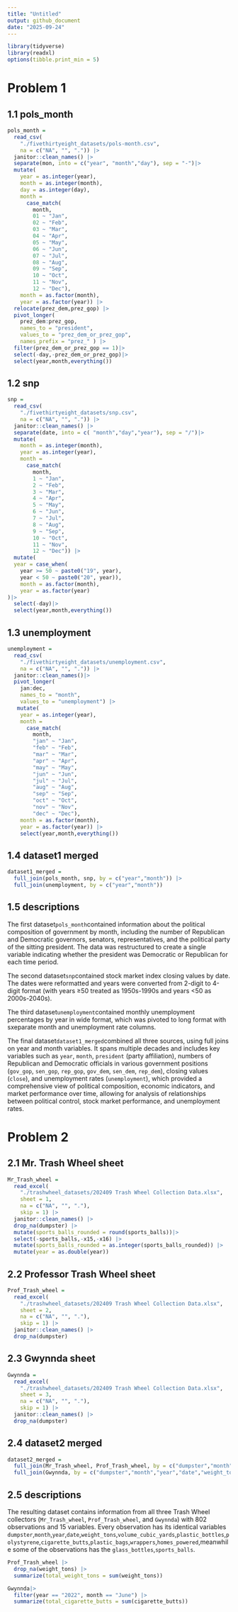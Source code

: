 ```yaml
---
title: "Untitled"
output: github_document
date: "2025-09-24"
---
```


```r
library(tidyverse)
library(readxl)
options(tibble.print_min = 5)
```

# Problem 1
## 1.1 pols_month
```r
pols_month = 
  read_csv(
    "./fivethirtyeight_datasets/pols-month.csv",
    na = c("NA", "", ".")) |>
  janitor::clean_names() |>
  separate(mon, into = c("year", "month","day"), sep = "-")|>
  mutate(
    year = as.integer(year),
    month = as.integer(month),
    day = as.integer(day),
    month = 
      case_match(
        month, 
        01 ~ "Jan", 
        02 ~ "Feb",
        03 ~ "Mar",
        04 ~ "Apr",
        05 ~ "May",
        06 ~ "Jun",
        07 ~ "Jul",
        08 ~ "Aug",
        09 ~ "Sep",
        10 ~ "Oct",
        11 ~ "Nov",
        12 ~ "Dec"),
    month = as.factor(month),
    year = as.factor(year)) |>
  relocate(prez_dem,prez_gop) |>
  pivot_longer(
    prez_dem:prez_gop,
    names_to = "president", 
    values_to = "prez_dem_or_prez_gop",
    names_prefix = "prez_" ) |>
  filter(prez_dem_or_prez_gop == 1)|>
  select(-day,-prez_dem_or_prez_gop)|>
  select(year,month,everything())
```

## 1.2 snp
```r
snp = 
  read_csv(
    "./fivethirtyeight_datasets/snp.csv",
    na = c("NA", "", ".")) |>
  janitor::clean_names() |>
  separate(date, into = c( "month","day","year"), sep = "/")|>
  mutate(
    month = as.integer(month),
    year = as.integer(year),
    month = 
      case_match(
        month, 
        1 ~ "Jan", 
        2 ~ "Feb",
        3 ~ "Mar",
        4 ~ "Apr",
        5 ~ "May",
        6 ~ "Jun",
        7 ~ "Jul",
        8 ~ "Aug",
        9 ~ "Sep",
        10 ~ "Oct",
        11 ~ "Nov",
        12 ~ "Dec")) |>
  mutate(
  year = case_when(
    year >= 50 ~ paste0("19", year), 
    year < 50 ~ paste0("20", year)),
    month = as.factor(month),
    year = as.factor(year)
)|>
  select(-day)|>
  select(year,month,everything())
```
## 1.3 unemployment
```r
unemployment = 
  read_csv(
    "./fivethirtyeight_datasets/unemployment.csv",
    na = c("NA", "", ".")) |>
  janitor::clean_names()|>
  pivot_longer(
    jan:dec,
    names_to = "month", 
    values_to = "unemployment") |>
   mutate(
    year = as.integer(year),
    month = 
      case_match(
        month, 
        "jan" ~ "Jan", 
        "feb" ~ "Feb",
        "mar" ~ "Mar",
        "apr" ~ "Apr",
        "may" ~ "May",
        "jun" ~ "Jun",
        "jul" ~ "Jul",
        "aug" ~ "Aug",
        "sep" ~ "Sep",
        "oct" ~ "Oct",
        "nov" ~ "Nov",
        "dec" ~ "Dec"),
    month = as.factor(month),
    year = as.factor(year)) |>
    select(year,month,everything())
```
## 1.4 dataset1 merged
```r
dataset1_merged = 
  full_join(pols_month, snp, by = c("year","month")) |>
  full_join(unemployment, by = c("year","month"))
```

## 1.5 descriptions

The first dataset`pols_month`contained information about the political composition of government by month, including the number of Republican and Democratic governors, senators, representatives, and the political party of the sitting president. The data was restructured to create a single variable indicating whether the president was Democratic or Republican for each time period.

The second dataset`snp`contained stock market index closing values by date. The dates were reformatted and years were converted from 2-digit to 4-digit format (with years ≥50 treated as 1950s-1990s and years <50 as 2000s-2040s).

The third dataset`unemployment`contained monthly unemployment percentages by year in wide format, which was pivoted to long format with sxeparate month and unemployment rate columns.

The final dataset`dataset1_merged`combined all three sources, using full joins on year and month variables. It spans multiple decades and includes key variables such as `year`, `month`, `president` (party affiliation), numbers of Republican and Democratic officials in various government positions (`gov_gop`, `sen_gop`, `rep_gop`, `gov_dem`, `sen_dem`, `rep_dem`), closing values (`close`), and unemployment rates (`unemployment`), which provided a comprehensive view of political composition, economic indicators, and market performance over time, allowing for analysis of relationships between political control, stock market performance, and unemployment rates.


# Problem 2
## 2.1 Mr. Trash Wheel sheet
```r
Mr_Trash_wheel = 
  read_excel(
    "./trashwheel_datasets/202409 Trash Wheel Collection Data.xlsx",
    sheet = 1,
    na = c("NA", "", "."),
    skip = 1) |>
  janitor::clean_names() |>
  drop_na(dumpster) |>
  mutate(sports_balls_rounded = round(sports_balls))|>
  select(-sports_balls,-x15,-x16) |>
  mutate(sports_balls_rounded = as.integer(sports_balls_rounded)) |>
  mutate(year = as.double(year))
```

## 2.2 Professor Trash Wheel sheet
```r
Prof_Trash_wheel = 
  read_excel(
    "./trashwheel_datasets/202409 Trash Wheel Collection Data.xlsx",
    sheet = 2,
    na = c("NA", "", "."),
    skip = 1) |>
  janitor::clean_names() |>
  drop_na(dumpster)
```

## 2.3 Gwynnda sheet
```r
Gwynnda = 
  read_excel(
    "./trashwheel_datasets/202409 Trash Wheel Collection Data.xlsx",
    sheet = 3,
    na = c("NA", "", "."),
    skip = 1) |>
  janitor::clean_names() |>
  drop_na(dumpster) 
```

## 2.4 dataset2 merged
```r
dataset2_merged = 
  full_join(Mr_Trash_wheel, Prof_Trash_wheel, by = c("dumpster","month","year","date","weight_tons","volume_cubic_yards","plastic_bottles","polystyrene","cigarette_butts","plastic_bags","wrappers","homes_powered")) |>
  full_join(Gwynnda, by = c("dumpster","month","year","date","weight_tons","volume_cubic_yards","plastic_bottles","polystyrene","cigarette_butts","plastic_bags","wrappers","homes_powered"))
```

## 2.5 descriptions
The resulting dataset contains information from all three Trash Wheel collectors (`Mr_Trash_wheel`, `Prof_Trash_wheel`, and `Gwynnda`) with 802 observations and 15 variables. Every observation has its identical variables `dumpster`,`month`,`year`,`date`,`weight_tons`,`volume_cubic_yards`,`plastic_bottles`,`polystyrene`,`cigarette_butts`,`plastic_bags`,`wrappers`,`homes_powered`,meanwhile some of the observations has the `glass_bottles`,`sports_balls`.
```r
Prof_Trash_wheel |>
  drop_na(weight_tons) |>
  summarize(total_weight_tons = sum(weight_tons))
```
```r
Gwynnda|>
  filter(year == "2022", month == "June") |>
  summarize(total_cigarette_butts = sum(cigarette_butts))
```

